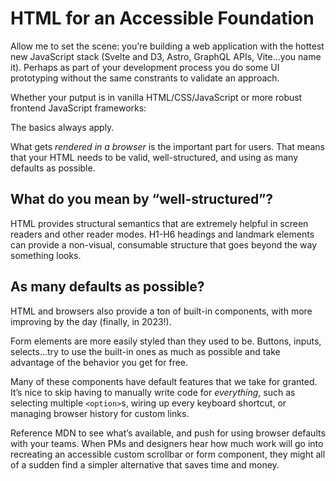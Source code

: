 
# HTML for an Accessible Foundation

Allow me to set the scene: you’re building a web application with the hottest new JavaScript stack (Svelte and D3, Astro, GraphQL APIs, Vite...you name it). Perhaps as part of your development process you do some UI prototyping without the same constrants to validate an approach.

Whether your putput is in vanilla HTML/CSS/JavaScript or more robust frontend JavaScript frameworks: 

<DropCapQuote>
The basics always apply.
</DropCapQuote>

What gets _rendered in a browser_ is the important part for users. That means that your HTML needs to be valid, well-structured, and using as many defaults as possible.

## What do you mean by “well-structured”?

HTML provides structural semantics that are extremely helpful in screen readers and other reader modes. H1-H6 headings and landmark elements can provide a non-visual, consumable structure that goes beyond the way something looks.

## As many defaults as possible?

HTML and browsers also provide a ton of built-in components, with more improving by the day (finally, in 2023!).

Form elements are more easily styled than they used to be. Buttons, inputs, selects...try to use the built-in ones as much as possible and take advantage of the behavior you get for free.

Many of these components have default features that we take for granted. It’s nice to skip having to manually write code for _everything_, such as selecting multiple `<option>`s, wiring up every keyboard shortcut, or managing browser history for custom links.

Reference MDN to see what’s available, and push for using browser defaults with your teams. When PMs and designers hear how much work will go into recreating an accessible custom scrollbar or form component, they might all of a sudden find a simpler alternative that saves time and money.
